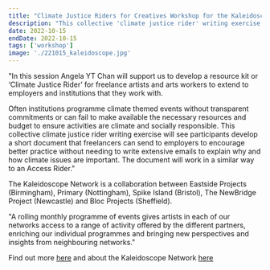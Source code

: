 ```yaml
---
title: "Climate Justice Riders for Creatives Workshop for the Kaleidoscope Network"
description: "This collective 'climate justice rider' writing exercise saw participants develop a short document that freelancers can send to employers to encourage better practice during contracting. These included asking for transparent commitments, making available the necessary resources and budget to ensure activities are climate and socially responsible. The document will work in a similar way to an Access Rider."
date: 2022-10-15
endDate: 2022-10-15
tags: ['workshop']
image: './221015_kaleidoscope.jpg'
---
```


"In this session Angela YT Chan will support us to develop a resource kit or ‘Climate Justice Rider’ for freelance artists and arts workers to extend to employers and institutions that they work with. 

Often institutions programme climate themed events without transparent commitments or can fail to make available the necessary resources and budget to ensure activities are climate and socially responsible. This collective climate justice rider writing exercise will see participants develop a short document that freelancers can send to employers to encourage better practice without needing to write extensive emails to explain why and how climate issues are important. The document will work in a similar way to an Access Rider."

The Kaleidoscope Network is a collaboration between Eastside Projects (Birmingham), Primary (Nottingham), Spike Island (Bristol), The NewBridge Project (Newcastle) and Bloc Projects (Sheffield). 

"A rolling monthly programme of events gives artists in each of our networks access to a range of activity offered by the different partners, enriching our individual programmes and bringing new perspectives and insights from neighbouring networks."

Find out more [here](https://www.weareprimary.org/whats-on/climate-justice-riders-for-creatives) and about the Kaleidoscope Network [here](https://eastsideprojects.org/esp/projects/kaleidoscope-network/)